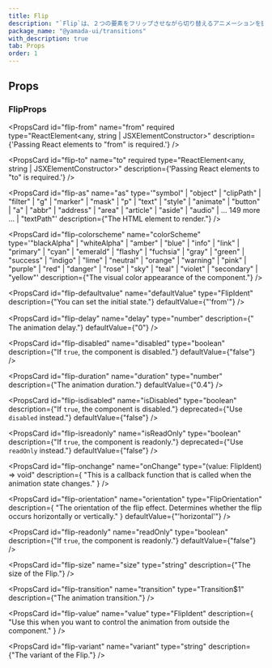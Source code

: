 ```yaml
---
title: Flip
description: "`Flip`は、２つの要素をフリップさせながら切り替えるアニメーションを提供するコンポーネントです。"
package_name: "@yamada-ui/transitions"
with_description: true
tab: Props
order: 1
---
```


## Props

### FlipProps

<PropsCard
  id="flip-from"
  name="from"
  required
  type="ReactElement<any, string | JSXElementConstructor<any>>"
  description={'Passing React elements to "from" is required.'}
/>

<PropsCard
  id="flip-to"
  name="to"
  required
  type="ReactElement<any, string | JSXElementConstructor<any>>"
  description={'Passing React elements to "to" is required.'}
/>

<PropsCard
  id="flip-as"
  name="as"
  type='"symbol" | "object" | "clipPath" | "filter" | "g" | "marker" | "mask" | "p" | "text" | "style" | "animate" | "button" | "a" | "abbr" | "address" | "area" | "article" | "aside" | "audio" | ... 149 more ... | "textPath"'
  description={"The HTML element to render."}
/>

<PropsCard
  id="flip-colorscheme"
  name="colorScheme"
  type='"blackAlpha" | "whiteAlpha" | "amber" | "blue" | "info" | "link" | "primary" | "cyan" | "emerald" | "flashy" | "fuchsia" | "gray" | "green" | "success" | "indigo" | "lime" | "neutral" | "orange" | "warning" | "pink" | "purple" | "red" | "danger" | "rose" | "sky" | "teal" | "violet" | "secondary" | "yellow"'
  description={"The visual color appearance of the component."}
/>

<PropsCard
  id="flip-defaultvalue"
  name="defaultValue"
  type="FlipIdent"
  description={"You can set the initial state."}
  defaultValue={"'from'"}
/>

<PropsCard
  id="flip-delay"
  name="delay"
  type="number"
  description={"　The animation delay."}
  defaultValue={"0"}
/>

<PropsCard
  id="flip-disabled"
  name="disabled"
  type="boolean"
  description={"If `true`, the component is disabled."}
  defaultValue={"false"}
/>

<PropsCard
  id="flip-duration"
  name="duration"
  type="number"
  description={"The animation duration."}
  defaultValue={"0.4"}
/>

<PropsCard
  id="flip-isdisabled"
  name="isDisabled"
  type="boolean"
  description={"If `true`, the component is disabled."}
  deprecated={"Use `disabled` instead."}
  defaultValue={"false"}
/>

<PropsCard
  id="flip-isreadonly"
  name="isReadOnly"
  type="boolean"
  description={"If `true`, the component is readonly."}
  deprecated={"Use `readOnly` instead."}
  defaultValue={"false"}
/>

<PropsCard
  id="flip-onchange"
  name="onChange"
  type="(value: FlipIdent) => void"
  description={
    "This is a callback function that is called when the animation state changes."
  }
/>

<PropsCard
  id="flip-orientation"
  name="orientation"
  type="FlipOrientation"
  description={
    "The orientation of the flip effect. Determines whether the flip occurs horizontally or vertically."
  }
  defaultValue={"'horizontal'"}
/>

<PropsCard
  id="flip-readonly"
  name="readOnly"
  type="boolean"
  description={"If `true`, the component is readonly."}
  defaultValue={"false"}
/>

<PropsCard
  id="flip-size"
  name="size"
  type="string"
  description={"The size of the Flip."}
/>

<PropsCard
  id="flip-transition"
  name="transition"
  type="Transition$1"
  description={"The animation transition."}
/>

<PropsCard
  id="flip-value"
  name="value"
  type="FlipIdent"
  description={
    "Use this when you want to control the animation from outside the component."
  }
/>

<PropsCard
  id="flip-variant"
  name="variant"
  type="string"
  description={"The variant of the Flip."}
/>
